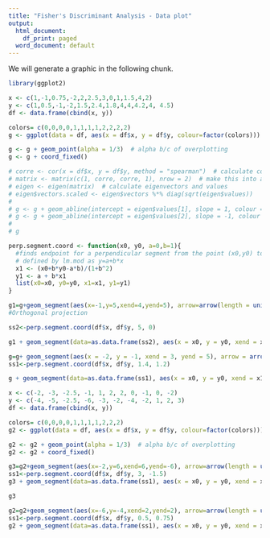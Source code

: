 ```yaml
---
title: "Fisher's Discriminant Analysis - Data plot"
output:
  html_document:
    df_print: paged
  word_document: default
---
```


We will generate a graphic in the following chunk.
```r
library(ggplot2)

x <- c(1,-1,0.75,-2,2,2.5,3,0,1,1.5,4,2)
y <- c(1,0.5,-1,-2,1.5,2.4,1.8,4,4,4.2,4, 4.5)
df <- data.frame(cbind(x, y))

colors= c(0,0,0,0,1,1,1,1,2,2,2,2)
g <- ggplot(data = df, aes(x = df$x, y = df$y, colour=factor(colors))) + geom_point()

g <- g + geom_point(alpha = 1/3)  # alpha b/c of overplotting
g <- g + coord_fixed()
```

```r
# corre <- cor(x = df$x, y = df$y, method = "spearman")  # calculate correlation, must be spearman b/c of measurement
# matrix <- matrix(c(1, corre, corre, 1), nrow = 2)  # make this into a matrix
# eigen <- eigen(matrix)  # calculate eigenvectors and values
# eigen$vectors.scaled <- eigen$vectors %*% diag(sqrt(eigen$values))
# 
# g <- g + geom_abline(intercept = eigen$values[1], slope = 1, colour = "yellow")  # add slope for pc1
# g <- g + geom_abline(intercept = eigen$values[2], slope = -1, colour = "violet")  # add slope for pc2
# 
# g
```
```r

perp.segment.coord <- function(x0, y0, a=0,b=1){
  #finds endpoint for a perpendicular segment from the point (x0,y0) to the line
  # defined by lm.mod as y=a+b*x
  x1 <- (x0+b*y0-a*b)/(1+b^2)
  y1 <- a + b*x1
  list(x0=x0, y0=y0, x1=x1, y1=y1)
}

```


```r

g1=g+geom_segment(aes(x=-1,y=5,xend=4,yend=5), arrow=arrow(length = unit(0.03, "npc")))
#Orthogonal projection

ss2<-perp.segment.coord(df$x, df$y, 5, 0)

g1 + geom_segment(data=as.data.frame(ss2), aes(x = x0, y = y0, xend = x1, yend = y1), colour = "black")
```
```r
g=g+ geom_segment(aes(x = -2, y = -1, xend = 3, yend = 5), arrow = arrow(length = unit(0.03, "npc")), label="L2")
ss1<-perp.segment.coord(df$x, df$y, 1.4, 1.2)

g + geom_segment(data=as.data.frame(ss1), aes(x = x0, y = y0, xend = x1, yend = y1), colour = "gray")

```

```r

x <- c(-2, -3, -2.5, -1, 1, 2, 2, 0, -1, 0, -2)
y <- c(-4, -5, -2.5, -6, -3, -2, -4, -2, 1, 2, 3)
df <- data.frame(cbind(x, y))

colors= c(0,0,0,0,1,1,1,1,2,2,2)
g2 <- ggplot(data = df, aes(x = df$x, y = df$y, colour=factor(colors))) + geom_point()

g2 <- g2 + geom_point(alpha = 1/3)  # alpha b/c of overplotting
g2 <- g2 + coord_fixed()

g3=g2+geom_segment(aes(x=-2,y=6,xend=6,yend=-6), arrow=arrow(length = unit(0.03, "npc")))
ss1<-perp.segment.coord(df$x, df$y, 3, -1.5)
g3 + geom_segment(data=as.data.frame(ss1), aes(x = x0, y = y0, xend = x1, yend = y1), colour = "gray")

g3
```

```r

g2=g2+geom_segment(aes(x=-6,y=-4,xend=2,yend=2), arrow=arrow(length = unit(0.03, "npc")))
ss1<-perp.segment.coord(df$x, df$y, 0.5, 0.75)
g2 + geom_segment(data=as.data.frame(ss1), aes(x = x0, y = y0, xend = x1, yend = y1), colour = "gray")

```

